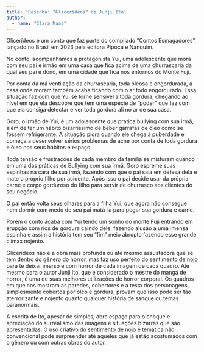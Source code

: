 ```yaml
---
title: 'Resenha: "Glicerídeos" de Junji Ito'
author: 
  - name: "Clara Maas"
---
```


Glicerídeos é um conto que faz parte do compilado  “Contos Esmagadores”, lançado no Brasil em 2023 pela editora Pipoca e Nanquim.

No conto, acompanhamos a protagonista Yui, uma adolescente que mora com seu pai e irmão em uma casa que fica acima de uma churrascaria da qual seu pai é dono, em uma cidade que fica nos entornos do Monte Fuji.

Por conta da má ventilação da churrascaria, toda oleosa e engordurada, a casa onde moram também acaba ficando com o ar todo engordurado. Essa situação faz com que Yui se torne sensível a toda gordura, chegando ao nível em que ela descobre que tem uma espécie de “poder” que faz com que ela consiga detectar e ver toda gordura ali no ar de sua casa.


Goro, o irmão de Yui, é um adolescente que pratica bullying com sua irmã, além de ter um hábito bizarríssimo de beber garrafas de óleo como se fossem refrigerante. A situação piora quando ele chega à puberdade e começa a desenvolver sérios problemas de acne por conta de toda gordura e óleo nos seus hábitos e espaço.

Toda tensão e frustrações de cada membro da família se misturam quando em uma das práticas de Bullying com sua irmã, Goro espreme suas espinhas na cara de sua irmã, fazendo com que o pai saia em defesa dela e mate o próprio filho por acidente. Após isso o pai decide usar da própria carne e corpo gorduroso do filho para servir de churrasco aos clientes do seu negócio.

O pai então volta seus olhares para a filha Yui, que agora não consegue nem dormir com medo de seu pai matá-la para pegar sua gordura e carne. 

Porém o conto acaba com Yui tendo um sonho do monte Fuji entrando em erupção com rios de gordura caindo dele, fazendo alusão a uma imensa espinha e assim a história tem seu “fim” meio abrupto fazendo esse grande clímax nojento.

Glicerídeos não é a obra mais profunda ou até mesmo assustadora que se tem dentro do gênero do horror, mas faz uso perfeito do sentimento de nojo para te deixar imerso e com horror de cada imagem de cada quadro. Até mesmo para o autor Junji Ito, que é considerado o mestre do mangá de horror, é uma de suas melhores utilizações de horror corporal.
Os quadros em que nos mostram as paredes, cobertores e a testa dos personagens, simplesmente cobertos por óleo e gordura, provam que isso pode ser tão aterrorizante e nojento quanto qualquer história de sangue ou temas paranormais.

A escrita de Ito, apesar de simples, abre espaço para o choque e apreciação do surrealismo das imagens e situações bizarras que são apresentadas. O uso criativo do sentimento de nojo e temática não convencional pode surpreender até aqueles que já estão acostumados com o gênero ou com outras obras do autor.

<a href="https://instagram.com/clara_maas_"><i class="bi bi-instagram"></i></a>